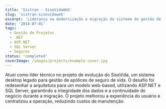 ```yaml
---
title: 'Sistran - SiseVidaWeb'
slug: 'sistran-sisevidaweb'
excerpt: 'Liderança na modernização e migração do sistema de gestão de seguros de vida SiseVida para a plataforma web, resultando em maior acessibilidade e performance.'
date: '2014-07-01'
tags:
  - Gestão de Projetos
  - .NET
  - ASP.NET
  - SQL Server
  - Seguros
status: 'completed'
coverImage: /images/projects/example-cover.jpg
---
```


Atuei como líder técnico no projeto de evolução do SiseVida, um sistema desktop legado para gestão de apólices de seguro de vida. O desafio foi redesenhar a arquitetura para um modelo web-based, utilizando ASP.NET e SQL Server, garantindo a integridade dos dados e a continuidade do negócio durante a migração. O projeto melhorou a experiência do usuário e centralizou a operação, reduzindo custos de manutenção.